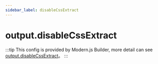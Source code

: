 ```yaml
---
sidebar_label: disableCssExtract
---
```


# output.disableCssExtract

:::tip
This config is provided by Modern.js Builder, more detail can see [output.disableCssExtract](https://modernjs.dev/builder/en/api/config-output.html#output-disablecssextract)。
:::


<Main />
